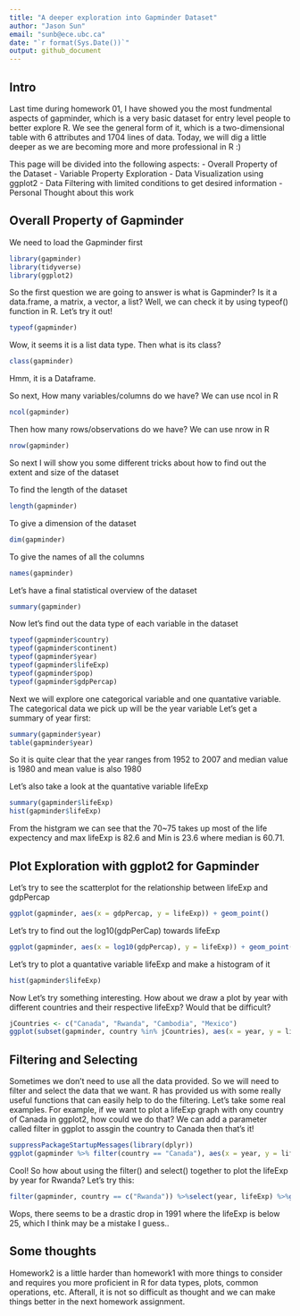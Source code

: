 ```yaml
---
title: "A deeper exploration into Gapminder Dataset"
author: "Jason Sun"
email: "sunb@ece.ubc.ca"
date: "`r format(Sys.Date())`"
output: github_document
---
```




## Intro

Last time during homework 01, I have showed you the most fundmental aspects of gapminder, which is a very basic dataset for entry level people to better explore R. We see the general form of it, which is a two-dimensional table with 6 attributes and 1704 lines of data. Today, we will dig a little deeper as we are becoming more and more professional in R :)

This page will be divided into the following aspects:
- Overall Property of the Dataset
- Variable Property Exploration
- Data Visualization using ggplot2
- Data Filtering with limited conditions to get desired information
- Personal Thought about this work

## Overall Property of Gapminder
We need to load the Gapminder first

```r
library(gapminder)
library(tidyverse)
library(ggplot2)
```

So the first question we are going to answer is what is Gapminder? Is it a data.frame, a matrix, a vector, a list?
Well, we can check it by using typeof() function in R. Let's try it out!

```r
typeof(gapminder)
```

Wow, it seems it is a list data type.
Then what is its class? 
```r
class(gapminder)
```
Hmm, it is a Dataframe.

So next, How many variables/columns do we have? We can use ncol in R
```r
ncol(gapminder)
```

Then how many rows/observations do we have? We can use nrow in R
```r
nrow(gapminder)
```

So next I will show you some different tricks about how to find out the extent and size of the dataset

To find the length of the dataset
```r
length(gapminder)
```

To give a dimension of the dataset
```r
dim(gapminder)
```

To give the names of all the columns
```r
names(gapminder)
```

Let's have a final statistical overview of the dataset
```r
summary(gapminder)
```

Now let's find out the data type of each variable in the dataset
```r
typeof(gapminder$country)
typeof(gapminder$continent)
typeof(gapminder$year)
typeof(gapminder$lifeExp)
typeof(gapminder$pop)
typeof(gapminder$gdpPercap)
```

Next we will explore one categorical variable and one quantative variable.
The categorical data we pick up will be the year variable
Let's get a summary of year first:
```r
summary(gapminder$year)
table(gapminder$year)
```
So it is quite clear that the year ranges from 1952 to 2007 and median value is 1980 and mean value is also 1980

Let's also take a look at the quantative variable lifeExp
```r
summary(gapminder$lifeExp)
hist(gapminder$lifeExp)
```
From the histgram we can see that the 70~75 takes up most of the life expectency and max lifeExp is 82.6 and Min is 23.6 where median is 60.71.

## Plot Exploration with ggplot2 for Gapminder 
Let's try to see the scatterplot for the relationship between lifeExp and gdpPercap
```r
ggplot(gapminder, aes(x = gdpPercap, y = lifeExp)) + geom_point()
```

Let's try to find out the log10(gdpPerCap) towards lifeExp
```r
ggplot(gapminder, aes(x = log10(gdpPercap), y = lifeExp)) + geom_point()
```

Let's try to plot a quantative variable lifeExp and make a histogram of it
```r
hist(gapminder$lifeExp)
```

Now Let's try something interesting. How about we draw a plot by year with different countries and their respective lifeExp? Would that be difficult? 
```r
jCountries <- c("Canada", "Rwanda", "Cambodia", "Mexico")
ggplot(subset(gapminder, country %in% jCountries), aes(x = year, y = lifeExp, color = country)) + geom_line() + geom_point()
```

## Filtering and Selecting
Sometimes we don't need to use all the data provided. So we will need to filter and select the data that we want. R has provided us with some really useful functions that can easily help to do the filtering. Let's take some real examples.
For example, if we want to plot a lifeExp graph with ony country of Canada in ggplot2, how could we do that? We can add a parameter called filter in ggplot to assgin the country to Canada then that's it!
```r
suppressPackageStartupMessages(library(dplyr))
ggplot(gapminder %>% filter(country == "Canada"), aes(x = year, y = lifeExp)) + geom_line() + geom_point()
```

Cool! So how about using the filter() and select() together to plot the lifeExp by year for Rwanda? Let's try this:
```r
filter(gapminder, country == c("Rwanda")) %>%select(year, lifeExp) %>%ggplot(aes(x=year, y=lifeExp))+ geom_line() + geom_point()
```

Wops, there seems to be a drastic drop in 1991 where the lifeExp is below 25, which I think may be a mistake I guess..

## Some thoughts
Homework2 is a little harder than homework1 with more things to consider and requires you more proficient in R for data types, plots, common operations, etc. Afterall, it is not so difficult as thought and we can make things better in the next homework assignment.





















